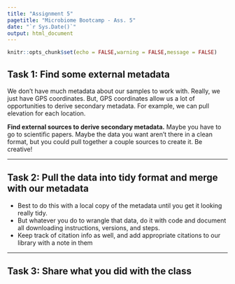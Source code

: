 ```yaml
---
title: "Assignment 5"
pagetitle: "Microbiome Bootcamp - Ass. 5"
date: "`r Sys.Date()`"
output: html_document
---
```


```r
knitr::opts_chunk$set(echo = FALSE,warning = FALSE,message = FALSE)
```

## Task 1: Find some external metadata

We don't have much metadata about our samples to work with. Really, we just have GPS coordinates. But, GPS coordinates allow us a lot of opportunities to derive secondary metadata. For example, we can pull elevation for each location. 

**Find external sources to derive secondary metadata.** Maybe you have to go to scientific papers. Maybe the data you want aren't there in a clean format, but you could pull together a couple sources to create it. Be creative! 
  
___

## Task 2: Pull the data into tidy format and merge with our metadata

  - Best to do this with a local copy of the metadata until you get it looking really tidy.
  - But whatever you do to wrangle that data, do it with code and document all downloading instructions, versions, and steps.
  - Keep track of citation info as well, and add appropriate citations to our library with a note in them
  
___

## Task 3: Share what you did with the class

<br>
<br>


